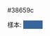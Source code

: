 <nowiki>#</nowiki>38659c<noinclude>

樣本:
<span style="padding:1px 20px; background:#38659c">&nbsp;</span>
[[Category:歐洲政黨顏色模板|{{PAGENAME}}]]
</noinclude>
